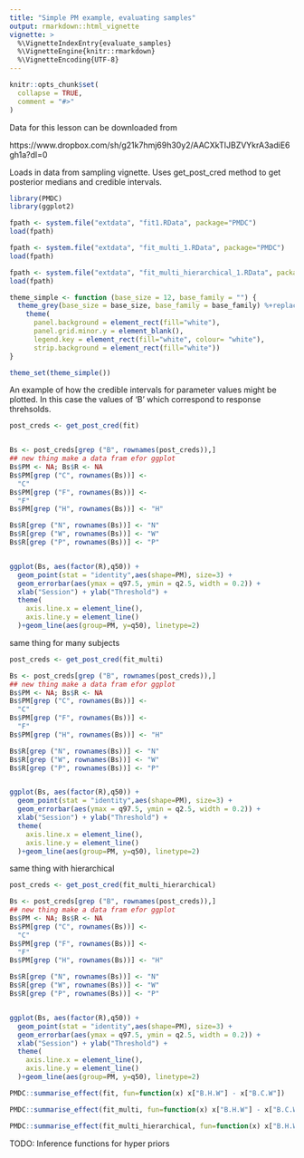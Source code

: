 ```yaml
---
title: "Simple PM example, evaluating samples"
output: rmarkdown::html_vignette
vignette: >
  %\VignetteIndexEntry{evaluate_samples}
  %\VignetteEngine{knitr::rmarkdown}
  %\VignetteEncoding{UTF-8}
---
```


```r
knitr::opts_chunk$set(
  collapse = TRUE,
  comment = "#>"
)


```

Data for this lesson can be downloaded from

https://www.dropbox.com/sh/g21k7hmj69h30y2/AACXkTIJBZVYkrA3adiE6gh1a?dl=0

Loads in data from sampling vignette. Uses
get_post_cred method to get posterior medians 
and credible intervals.

```r
library(PMDC)
library(ggplot2)

fpath <- system.file("extdata", "fit1.RData", package="PMDC")
load(fpath)

fpath <- system.file("extdata", "fit_multi_1.RData", package="PMDC")
load(fpath)

fpath <- system.file("extdata", "fit_multi_hierarchical_1.RData", package="PMDC")
load(fpath)

theme_simple <- function (base_size = 12, base_family = "") {
  theme_grey(base_size = base_size, base_family = base_family) %+replace%
    theme(
      panel.background = element_rect(fill="white"),
      panel.grid.minor.y = element_blank(),
      legend.key = element_rect(fill="white", colour= "white"),
      strip.background = element_rect(fill="white"))
}

theme_set(theme_simple())


```

An example of how the credible intervals
for parameter values might be plotted. In this case 
the values of 'B' which correspond to response threhsolds.

```r

post_creds <- get_post_cred(fit)


Bs <- post_creds[grep ("B", rownames(post_creds)),]
## new thing make a data fram efor ggplot
Bs$PM <- NA; Bs$R <- NA
Bs$PM[grep ("C", rownames(Bs))] <- 
  "C"
Bs$PM[grep ("F", rownames(Bs))] <- 
  "F"
Bs$PM[grep ("H", rownames(Bs))] <- "H"

Bs$R[grep ("N", rownames(Bs))] <- "N"
Bs$R[grep ("W", rownames(Bs))] <- "W"
Bs$R[grep ("P", rownames(Bs))] <- "P"


ggplot(Bs, aes(factor(R),q50)) + 
  geom_point(stat = "identity",aes(shape=PM), size=3) +
  geom_errorbar(aes(ymax = q97.5, ymin = q2.5, width = 0.2)) +
  xlab("Session") + ylab("Threshold") +
  theme(
    axis.line.x = element_line(),
    axis.line.y = element_line()
  )+geom_line(aes(group=PM, y=q50), linetype=2) 


```


same thing for many subjects
```r


post_creds <- get_post_cred(fit_multi)

Bs <- post_creds[grep ("B", rownames(post_creds)),]
## new thing make a data fram efor ggplot
Bs$PM <- NA; Bs$R <- NA
Bs$PM[grep ("C", rownames(Bs))] <- 
  "C"
Bs$PM[grep ("F", rownames(Bs))] <- 
  "F"
Bs$PM[grep ("H", rownames(Bs))] <- "H"

Bs$R[grep ("N", rownames(Bs))] <- "N"
Bs$R[grep ("W", rownames(Bs))] <- "W"
Bs$R[grep ("P", rownames(Bs))] <- "P"


ggplot(Bs, aes(factor(R),q50)) + 
  geom_point(stat = "identity",aes(shape=PM), size=3) +
  geom_errorbar(aes(ymax = q97.5, ymin = q2.5, width = 0.2)) +
  xlab("Session") + ylab("Threshold") +
  theme(
    axis.line.x = element_line(),
    axis.line.y = element_line()
  )+geom_line(aes(group=PM, y=q50), linetype=2) 


```


same thing with hierarchical
```r



post_creds <- get_post_cred(fit_multi_hierarchical)

Bs <- post_creds[grep ("B", rownames(post_creds)),]
## new thing make a data fram efor ggplot
Bs$PM <- NA; Bs$R <- NA
Bs$PM[grep ("C", rownames(Bs))] <- 
  "C"
Bs$PM[grep ("F", rownames(Bs))] <- 
  "F"
Bs$PM[grep ("H", rownames(Bs))] <- "H"

Bs$R[grep ("N", rownames(Bs))] <- "N"
Bs$R[grep ("W", rownames(Bs))] <- "W"
Bs$R[grep ("P", rownames(Bs))] <- "P"


ggplot(Bs, aes(factor(R),q50)) + 
  geom_point(stat = "identity",aes(shape=PM), size=3) +
  geom_errorbar(aes(ymax = q97.5, ymin = q2.5, width = 0.2)) +
  xlab("Session") + ylab("Threshold") +
  theme(
    axis.line.x = element_line(),
    axis.line.y = element_line()
  )+geom_line(aes(group=PM, y=q50), linetype=2) 


```


```r

PMDC::summarise_effect(fit, fun=function(x) x["B.H.W"] - x["B.C.W"])

```

```r

PMDC::summarise_effect(fit_multi, fun=function(x) x["B.H.W"] - x["B.C.W"])

```

```r

PMDC::summarise_effect(fit_multi_hierarchical, fun=function(x) x["B.H.W"])

```
TODO: Inference functions for hyper priors